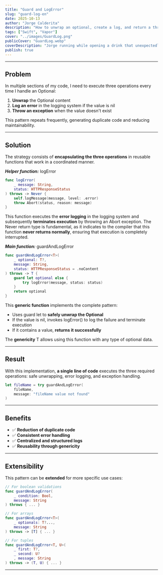 ```yaml
---
title: "Guard and LogError"
slug: "guard-log-en"
date: 2025-10-13
author: "Jorge Calderita"
description: "How to unwrap an optional, create a log, and return a throw simultaneously."
tags: ["Swift", "Vapor"]
cover: "../images/GuardLog.png"
publicCover: "GuardLog.webp"
coverDescription: "Jorge running while opening a drink that unexpectedly releases confetti. The speech bubble says GUARD and LOGERROR."
publish: true
---
```

---
## Problem

In multiple sections of my code, I need to execute three operations every time I handle an <span class="high">Optional</span>:

1. **Unwrap** the <span class="high">Optional</span> content
2. **Log an error** in the logging system if the value is <span class="high">nil</span>
3. **Throw an exception** when the value doesn't exist

This pattern repeats frequently, generating duplicate code and reducing maintainability.

---

## Solution

The strategy consists of **encapsulating the three operations** in reusable functions that work in a coordinated manner.

***Helper function:*** <span class="high">logError</span>

```swift
func logError(
    _ message: String, 
    status: HTTPResponseStatus
) throws -> Never {
    self.logMessage(message, level: .error)
    throw Abort(status, reason: message)
}
```

This function executes the **error logging** in the logging system and subsequently **terminates execution** by throwing an <span class="high">Abort</span> exception. The <span class="high">Never</span> return type is fundamental, as it indicates to the compiler that this function **never returns normally**, ensuring that execution is completely interrupted.

***Main function:*** <span class="high">guardAndLogError</span>

```swift
func guardAndLogError<T>(
    _ optional: T?,
    message: String,
    status: HTTPResponseStatus = .noContent
) throws -> T {
    guard let optional else {
        try logError(message, status: status)
    }
    return optional
}
```

This **generic function** implements the complete pattern:
- Uses <span class="high">guard let</span> to **safely unwrap the Optional**
- If the value is <span class="high">nil</span>, invokes <span class="high">logError()</span> to log the failure and terminate execution
- If it contains a value, **returns it successfully**

The **genericity** <span class="high">T</span> allows using this function with any type of optional data.

---

## Result

With this implementation, **a single line of code** executes the three required operations: safe unwrapping, error logging, and exception handling.

```swift
let fileName = try guardAndLogError(
    fileName, 
    message: "fileName value not found"
)
```

---

## Benefits

- ✅ **Reduction of duplicate code**
- ✅ **Consistent error handling**
- ✅ **Centralized and structured logs**
- ✅ **Reusability through genericity**

---

## Extensibility

This pattern can be **extended** for more specific use cases:

```swift
// For boolean validations
func guardAndLogError(
    _ condition: Bool, 
    message: String
) throws { ... }

// For arrays
func guardAndLogError<T>(
    _ optionals: T?..., 
    message: String
) throws -> [T] { ... }

// For tuples
func guardAndLogError<T, U>(
    _ first: T?, 
    _ second: U?
    , message: String
) throws -> (T, U) { ... }
```

---